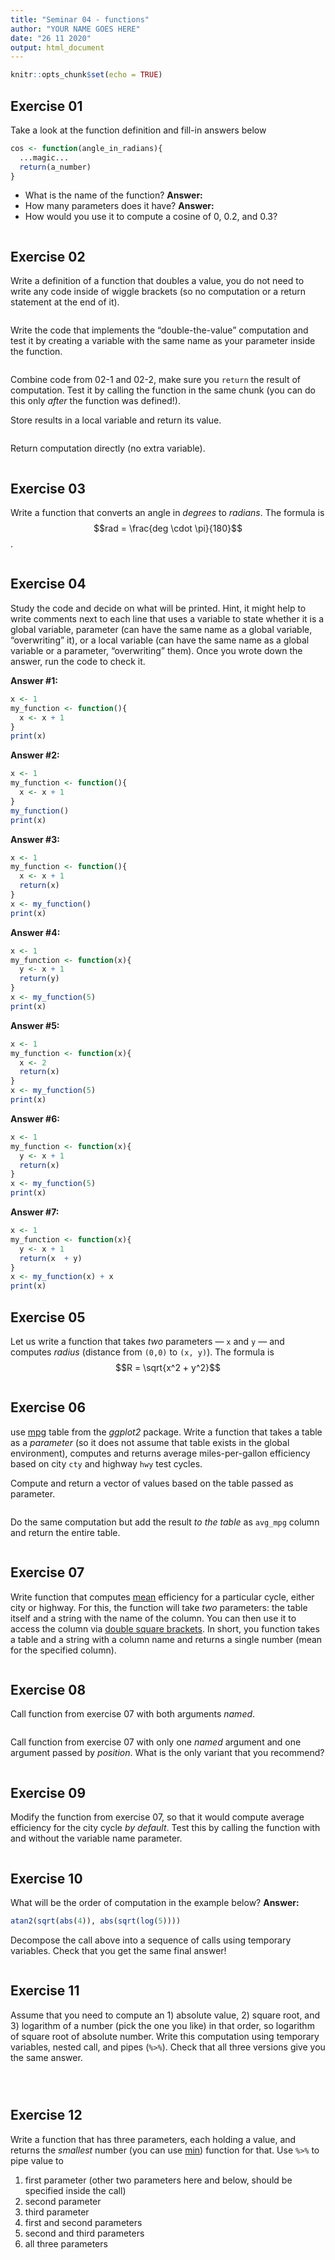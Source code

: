 ```yaml
---
title: "Seminar 04 - functions"
author: "YOUR NAME GOES HERE"
date: "26 11 2020"
output: html_document
---
```


```r
knitr::opts_chunk$set(echo = TRUE)
```

## Exercise 01
Take a look at the function definition and fill-in answers below
```r
cos <- function(angle_in_radians){
  ...magic...
  return(a_number)
}
```

* What is the name of the function? **Answer:**
* How many parameters does it have? **Answer:**
* How would you use it to compute a cosine of 0, 0.2, and 0.3?
```r

```

## Exercise 02
 Write a definition of a function that doubles a value, you do not need to write any code inside of wiggle brackets (so no computation or a return statement at the end of it).
```r

```

Write the code that implements the "double-the-value" computation and test it by creating a variable with the same name as your parameter inside the function.
```r

```

Combine code from 02-1 and 02-2, make sure you `return` the result of computation. Test it by calling the function in the same chunk (you can do this only _after_ the function was defined!).

Store results in a local variable and return its value.
```r

```


Return computation directly (no extra variable).
```r

```

## Exercise 03
Write a function that converts an angle in _degrees_ to _radians_. The formula is $$rad = \frac{deg \cdot \pi}{180}$$.
```r

```

## Exercise 04
Study the code and decide on what will be printed. Hint, it might help to write comments next to each line that uses a variable to state whether it is a global variable, parameter (can have the same name as a global variable, "overwriting" it), or a local variable (can have the same name as a global variable or a parameter, "overwriting" them). Once you wrote down the answer, run the code to check it.

**Answer #1:**
```r
x <- 1
my_function <- function(){
  x <- x + 1
}
print(x)
```

**Answer #2:**
```r
x <- 1
my_function <- function(){
  x <- x + 1
}
my_function()
print(x)
```

**Answer #3:**
```r
x <- 1
my_function <- function(){
  x <- x + 1
  return(x)
}
x <- my_function()
print(x)
```

**Answer #4:**
```r
x <- 1
my_function <- function(x){
  y <- x + 1
  return(y)
}
x <- my_function(5)
print(x)
```

**Answer #5:**
```r
x <- 1
my_function <- function(x){
  x <- 2
  return(x)
}
x <- my_function(5)
print(x)
```

**Answer #6:**
```r
x <- 1
my_function <- function(x){
  y <- x + 1
  return(x)
}
x <- my_function(5)
print(x)
```

**Answer #7:**
```r
x <- 1
my_function <- function(x){
  y <- x + 1
  return(x  + y)
}
x <- my_function(x) + x
print(x)
```

## Exercise 05
Let us write a function that takes _two_ parameters — `x` and `y` — and computes _radius_ (distance from `(0,0)` to `(x, y)`). The formula is 
$$R = \sqrt{x^2 + y^2}$$
```r

```


## Exercise 06
use [mpg](https://ggplot2.tidyverse.org/reference/mpg.html) table from the _ggplot2_ package. Write a function that takes a table as a _parameter_ (so it does not assume that table exists in the global environment), computes and returns average miles-per-gallon efficiency based on city `cty` and highway `hwy` test cycles.

Compute and return a vector of values based on the table passed as parameter.
```r
```

Do the same computation but add the result _to the table_ as `avg_mpg` column and return the entire table.
```r
```

## Exercise 07
Write function that computes [mean](https://stat.ethz.ch/R-manual/R-devel/library/base/html/mean.html) efficiency for a particular cycle, either city or highway. For this, the function will take _two_ parameters: the table itself and a string with the name of the column. You can then use it to access the column via [double square brackets](#get-single-column). In short, you function takes a table and a string with a column name and returns a single number (mean for the specified column).
```r
```

## Exercise 08
Call function from exercise 07 with both arguments _named_.
```r
```

Call function from exercise 07 with only one _named_ argument and one argument passed by _position_. What is the only variant that you recommend?
```r
```

## Exercise 09
Modify the function from exercise 07, so that it would compute average efficiency for the city cycle _by default_. Test this by calling the function with and without the variable name parameter.
```r
```

## Exercise 10
What will be the order of computation in the example below?
**Answer: **
```r
atan2(sqrt(abs(4)), abs(sqrt(log(5))))
```

Decompose the call above into a sequence of calls using temporary variables. Check that you get the same final answer!
```r
```

## Exercise 11
Assume that you need to compute an 1) absolute value, 2) square root, and 3) logarithm of a number (pick the one you like) in that order, so logarithm of square root of absolute number. Write this computation using temporary variables, nested call, and pipes (`%>%`). Check that all three versions give you the same answer.

```r
```

```r
```

```r
```

## Exercise 12
Write a function that has three parameters, each holding a value, and returns the _smallest_ number (you can use [min](https://stat.ethz.ch/R-manual/R-devel/library/base/html/Extremes.html)) function for that. Use `%>%` to pipe value to

1. first parameter (other two parameters here and below, should be specified inside the call)
2. second parameter
3. third parameter
4. first and second parameters
5. second and third parameters
6. all three parameters

```r
```

```r
```

```r
```

```r
```

```r
```

```r
```

```r
```
